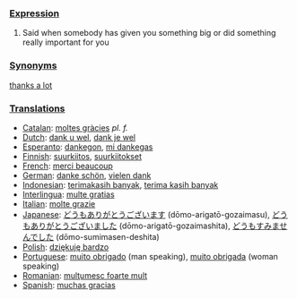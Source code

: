 ===[[Expression]]===

#Said when somebody has given you something big or did something really important for you

===[[Synonym]]s===

[[thanks a lot]]

===[[Translation]]s===
*[[Catalan]]: [[moltes gràcies]] ''pl. f.''
*[[Dutch]]: [[dank u wel]], [[dank je wel]]
*[[Esperanto]]: [[dankegon]], [[mi dankegas]]
*[[Finnish]]: [[suurkiitos]], [[suurkiitokset]]
*[[French]]: [[merci beaucoup]]
*[[German]]: [[danke schön]], [[vielen dank]]
*[[Indonesian]]: [[terimakasih banyak]], [[terima kasih banyak]]
*[[Interlingua]]: [[multe gratias]]
*[[Italian]]: [[molte grazie]]
*[[Japanese]]: [[どうもありがとうございます]] (dōmo-arigatō-gozaimasu), [[どうもありがとうございました]] (dōmo-arigatō-gozaimashita), [[どうもすみませんでした]] (dōmo-sumimasen-deshita)
*[[Polish]]: [[dziękuję bardzo]]
*[[Portuguese]]: [[muito obrigado]] (man speaking), [[muito obrigada]] (woman speaking)
*[[Romanian]]: [[mulţumesc foarte mult]]
*[[Spanish]]: [[muchas gracias]]
